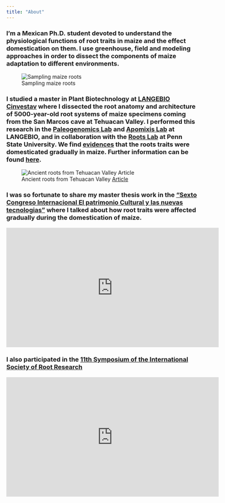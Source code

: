```yaml
---
title: "About"
---
```


### I'm a Mexican Ph.D. student devoted to understand the physiological functions of root traits in maize and the effect domestication on them. I use greenhouse, field and modeling approaches in order to dissect the components of maize adaptation to different environments.

![Sampling maize roots](ivan1.png)

### I studied a master in Plant Biotechnology at [LANGEBIO Cinvestav](https://langebio.cinvestav.mx/) where I dissected the root anatomy and architecture of 5000-year-old root systems of maize specimens coming from the San Marcos cave at Tehuacan Valley. I performed this research in the [Paleogenomics Lab](https://langebio.cinvestav.mx/Dr-Rafael-Montiel) and [Apomixis Lab](https://langebio.cinvestav.mx/Dr-Jean-Philippe-Vielle.html) at LANGEBIO, and in collaboration with the [Roots Lab](https://plantscience.psu.edu/research/labs/roots) at Penn State University. We find [evidences](https://www.pnas.org/doi/10.1073/pnas.2110245119) that the roots traits were domesticated gradually in maize. Further information can be found [here](https://www.psu.edu/news/research/story/getting-root-corn-domestication-knowledge-may-help-plant-breeders/).

![Ancient roots from Tehuacan Valley [Article](https://www.pnas.org/doi/10.1073/pnas.2110245119)](Figure1.png)

### I was so fortunate to share my master thesis work in the ["Sexto Congreso Internacional El patrimonio Cultural y las nuevas tecnologias"](https://www.youtube.com/embed/EHGk6d-GebA) where I talked about how root traits were affected gradually during the domestication of maize.

<iframe width="560" height="315" src="https://www.youtube.com/embed/EHGk6d-GebA" title="YouTube video player" frameborder="0" allow="accelerometer; autoplay; clipboard-write; encrypted-media; gyroscope; picture-in-picture" allowfullscreen></iframe>

### I also participated in the [11th Symposium of the International Society of Root Research](https://youtu.be/29ybEM12f1k) 
<iframe width="560" height="315" src="https://www.youtube.com/embed/29ybEM12f1k" title="YouTube video player" frameborder="0" allow="accelerometer; autoplay; clipboard-write; encrypted-media; gyroscope; picture-in-picture" allowfullscreen></iframe>
